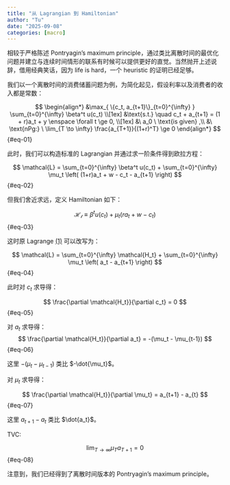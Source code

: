 ```yaml
---
title: "从 Lagrangian 到 Hamiltonian"
author: "Tu"
date: "2025-09-08"
categories: [macro]
---
```


相较于严格陈述 Pontryagin's maximum principle，通过类比离散时间的最优化问题并建立与连续时间情形的联系有时候可以提供更好的直觉。当然抛开上述说辞，借用经典笑话，因为 life is hard，一个 heuristic 的证明已经足够。

我们以一个离散时间的消费储蓄问题为例，为简化起见，假设利率以及消费者的收入都是常数：

$$
\begin{align*}
    &\max_{ \{c_t, a_{t+1}\}_{t=0}^{\infty} } \sum_{t=0}^{\infty} \beta^t u(c_t) \\[1ex]
    &\text{s.t.} \quad c_t + a_{t+1} = (1 + r)a_t + y \enspace \forall t \ge 0, \\[1ex]
    &\ a_0 \ \text{is given} ,\\
    &\ \text{nPg:} \ \lim_{T \to \infty} \frac{a_{T+1}}{(1+r)^T} \ge 0
\end{align*}
$$ {#eq-01}

此时，我们可以构造标准的 Lagrangian 并通过求一阶条件得到欧拉方程：

$$
\mathcal{L} = \sum_{t=0}^{\infty} \beta^t u(c_t) + \sum_{t=0}^{\infty} \mu_t \left( (1+r)a_t + w - c_t - a_{t+1} \right)
$$ {#eq-02}

但我们舍近求远，定义 Hamiltonian 如下：

$$
\mathcal{H_t} \equiv \beta^t u(c_t) + \mu_t(ra_t + w - c_t)
$$ {#eq-03}

这时原 Lagrange [(1)](#eq-01) 可以改写为：

$$
\mathcal{L} = \sum_{t=0}^{\infty} \mathcal{H_t} + \sum_{t=0}^{\infty} \mu_t \left( a_t - a_{t+1} \right)
$$ {#eq-04}

此时对 $c_t$ 求导得：

$$
\frac{\partial \mathcal{H_t}}{\partial c_t} = 0
$$ {#eq-05}

对 $a_t$ 求导得：
$$
\frac{\partial \mathcal{H_t}}{\partial a_t} = -(\mu_t - \mu_{t-1})
$$ {#eq-06}

这里 $-(\mu_t - \mu_{t-1})$ 类比 $-\dot{\mu_t}$。

对 $\mu_t$ 求导得：

$$
\frac{\partial \mathcal{H_t}}{\partial \mu_t} = a_{t+1} - a_{t}
$$ {#eq-07}

这里 $a_{t+1} - a_{t}$ 类比 $\dot{a_t}$。

TVC:

$$
 \lim_{T \to \infty} \mu_Ta_{T+1} = 0
$$ {#eq-08}

注意到，我们已经得到了离散时间版本的 Pontryagin's maximum principle。
